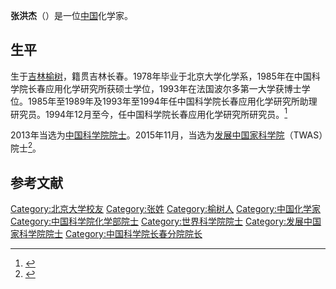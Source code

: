 {{expand|time=2014-01-12T04:54:34+00:00}}
{{Infobox person
| 姓名     = 张洪杰
| 图像     = 
| 图像说明 = 
| 出生日期 = 1953年9月22日
| 出生地   = [[吉林|吉林]][[榆树|榆树]]
| 死亡日期 = 
| 死亡地   = 
| 国籍       = {{PRC}}
| 籍贯       = 
| 别名     = 
| 知名于   = 
| 职业     = 
| 母校 = 
*[[北京大学|北京大学]]
*[[法国波尔多第一大学|法国波尔多第一大学]]
}}

'''张洪杰'''（{{bd|1953年|9月22日||}}）是一位[[中国|中国]]化学家。

==生平==
生于[[吉林|吉林]][[榆树|榆树]]，籍贯吉林长春。1978年毕业于北京大学化学系，1985年在中国科学院长春应用化学研究所获硕士学位，1993年在法国波尔多第一大学获博士学位。1985年至1989年及1993年至1994年任中国科学院长春应用化学研究所助理研究员。1994年12月至今，任中国科学院长春应用化学研究所研究员。<ref>{{cite web|title=张洪杰|url=http://people.ucas.ac.cn/~zhanghongjie|accessdate=2015-11-23|newspaper=中国科学院大学|archive-date=2020-06-05|archive-url=https://web.archive.org/web/20200605122643/http://people.ucas.ac.cn/~zhanghongjie}}</ref>

2013年当选为[[中国科学院院士|中国科学院院士]]。2015年11月，当选为[[发展中国家科学院|发展中国家科学院]]（TWAS）院士<ref>{{cite news|title=12位中国大陆科学家当选TWAS院士|url=http://news.sciencenet.cn/htmlnews/2015/11/332328.shtm|accessdate=2015-11-23|newspaper=科学网|archive-date=2015-11-24|archive-url=https://web.archive.org/web/20151124074216/http://news.sciencenet.cn/htmlnews/2015/11/332328.shtm|dead-url=no}}</ref>。

==参考文献==
{{reflist}}

{{中国科学院化学部院士}}
{{Authority control}}
{{DEFAULTSORT:Z}}
[[Category:北京大学校友|Category:北京大学校友]]
[[Category:张姓|Category:张姓]]
[[Category:榆树人|Category:榆树人]]
[[Category:中国化学家|Category:中国化学家]]
[[Category:中国科学院化学部院士|Category:中国科学院化学部院士]]
[[Category:世界科学院院士|Category:世界科学院院士]]
[[Category:发展中国家科学院院士|Category:发展中国家科学院院士]]
[[Category:中国科学院长春分院院长|Category:中国科学院长春分院院长]]